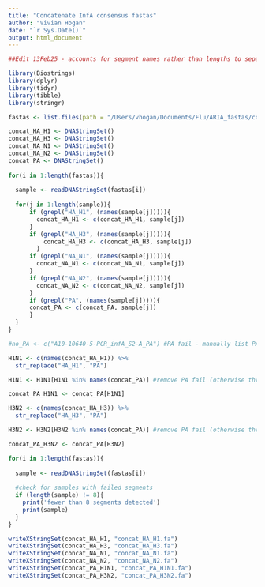 ---
title: "Concatenate InfA consensus fastas"
author: "Vivian Hogan"
date: "`r Sys.Date()`"
output: html_document
---

```{r, warning=FALSE}
##Edit 13Feb25 - accounts for segment names rather than lengths to separate, separates H1/H3 and N1/N2

library(Biostrings)
library(dplyr)
library(tidyr)
library(tibble)
library(stringr)
```
```{r}
fastas <- list.files(path = "/Users/vhogan/Documents/Flu/ARIA_fastas/consensus_fastas/250313", pattern = "*.fasta", full.names = TRUE) 

concat_HA_H1 <- DNAStringSet()
concat_HA_H3 <- DNAStringSet()
concat_NA_N1 <- DNAStringSet()
concat_NA_N2 <- DNAStringSet()
concat_PA <- DNAStringSet()
  
for(i in 1:length(fastas)){
  
  sample <- readDNAStringSet(fastas[i])
  
  for(j in 1:length(sample)){
      if (grepl("HA_H1", (names(sample[j])))){
        concat_HA_H1 <- c(concat_HA_H1, sample[j])
      }
      if (grepl("HA_H3", (names(sample[j])))){
          concat_HA_H3 <- c(concat_HA_H3, sample[j])
        } 
      if (grepl("NA_N1", (names(sample[j])))){
        concat_NA_N1 <- c(concat_NA_N1, sample[j])
      } 
      if (grepl("NA_N2", (names(sample[j])))){
        concat_NA_N2 <- c(concat_NA_N2, sample[j])
      } 
      if (grepl("PA", (names(sample[j])))){
      concat_PA <- c(concat_PA, sample[j])
      }
  }
}


```
```{r}
#no_PA <- c("A10-10640-5-PCR_infA_S2-A_PA") #PA fail - manually list PA failure

H1N1 <- c(names(concat_HA_H1)) %>%
  str_replace("HA_H1", "PA")

H1N1 <- H1N1[H1N1 %in% names(concat_PA)] #remove PA fail (otherwise throws error because name doesn't exist)

concat_PA_H1N1 <- concat_PA[H1N1]

H3N2 <- c(names(concat_HA_H3)) %>%
  str_replace("HA_H3", "PA") 

H3N2 <- H3N2[H3N2 %in% names(concat_PA)] #remove PA fail (otherwise throws error because name doesn't exist)

concat_PA_H3N2 <- concat_PA[H3N2]
```

```{r}
for(i in 1:length(fastas)){
  
  sample <- readDNAStringSet(fastas[i])
  
  #check for samples with failed segments
  if (length(sample) != 8){
    print('fewer than 8 segments detected')
    print(sample) 
  }
}
```
```{r}
writeXStringSet(concat_HA_H1, "concat_HA_H1.fa")
writeXStringSet(concat_HA_H3, "concat_HA_H3.fa")
writeXStringSet(concat_NA_N1, "concat_NA_N1.fa")
writeXStringSet(concat_NA_N2, "concat_NA_N2.fa")
writeXStringSet(concat_PA_H1N1, "concat_PA_H1N1.fa")
writeXStringSet(concat_PA_H3N2, "concat_PA_H3N2.fa")
```









